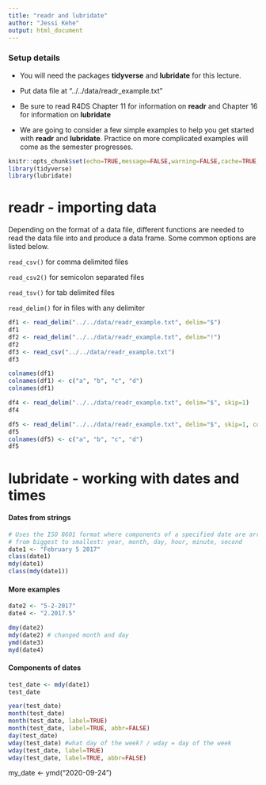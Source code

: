 ```yaml
---
title: "readr and lubridate"
author: "Jessi Kehe"
output: html_document
---
```


### Setup details

* You will need the packages **tidyverse** and **lubridate** for this lecture. 

* Put data file at "../../data/readr_example.txt"

* Be sure to read R4DS Chapter 11 for information on **readr** and Chapter 16 for information on **lubridate**

* We are going to consider a few simple examples to help you get started with **readr** and **lubridate**.  Practice on more complicated examples will come as the semester progresses.
  
```r
knitr::opts_chunk$set(echo=TRUE,message=FALSE,warning=FALSE,cache=TRUE,autodep=TRUE,cache.comments=FALSE)
library(tidyverse)
library(lubridate)
```


# readr - importing data

Depending on the format of a data file, different functions are needed to read the data file into and produce a data frame.  Some common options are listed below.

`read_csv()` for comma delimited files 

`read_csv2()` for semicolon separated files

`read_tsv()` for tab delimited files

`read_delim()` for in files with any delimiter


```r
df1 <- read_delim("../../data/readr_example.txt", delim="$")
df1
df2 <- read_delim("../../data/readr_example.txt", delim="!")
df2
df3 <- read_csv("../../data/readr_example.txt")
df3

colnames(df1)
colnames(df1) <- c("a", "b", "c", "d")
colnames(df1)

df4 <- read_delim("../../data/readr_example.txt", delim="$", skip=1)
df4

df5 <- read_delim("../../data/readr_example.txt", delim="$", skip=1, col_names = FALSE)
df5
colnames(df5) <- c("a", "b", "c", "d")
df5
```


# lubridate - working with dates and times

#### Dates from strings

```r
# Uses the ISO 8601 format where components of a specified date are arranged 
# from biggest to smallest: year, month, day, hour, minute, second
date1 <- "February 5 2017"
class(date1)
mdy(date1)
class(mdy(date1))
```

#### More examples

```r
date2 <- "5-2-2017"
date4 <- "2.2017.5"

dmy(date2)
mdy(date2) # changed month and day
ymd(date3)
myd(date4)
```

#### Components of dates

```r
test_date <- mdy(date1)
test_date

year(test_date)
month(test_date)
month(test_date, label=TRUE)
month(test_date, label=TRUE, abbr=FALSE)
day(test_date)
wday(test_date) #what day of the week? / wday = day of the week
wday(test_date, label=TRUE)
wday(test_date, label=TRUE, abbr=FALSE)
```

my_date <- ymd("2020-09-24")






